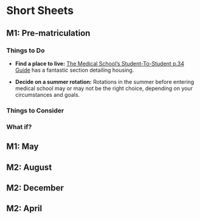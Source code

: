 # Short Sheets {-}

## M1: Pre-matriculation {-}
### Things to Do {-}

- **Find a place to live:** [The Medical School’s Student-To-Student p.34 Guide](https://www.urmc.rochester.edu/MediaLibraries/URMCMedia/education/md/documents/bluebook.pdf) has a fantastic section detailing housing.

- **Decide on a summer rotation:** Rotations in the summer before entering medical school may or may not be the right choice, depending on your circumstances and goals.

### Things to Consider {-}
### What if? {-}
## M1: May {-}
## M2: August {-}
## M2: December {-}
## M2: April {-}
